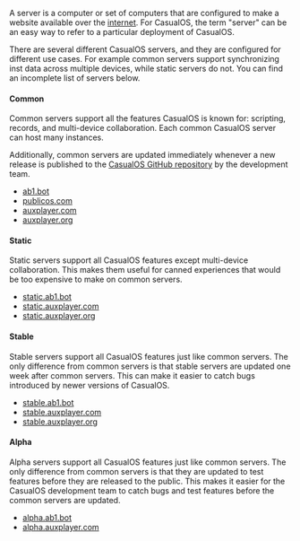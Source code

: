 
A server is a computer or set of computers that are configured to make a website available over the [internet](https://en.wikipedia.org/wiki/Internet).
For CasualOS, the term "server" can be an easy way to refer to a particular deployment of CasualOS.

There are several different CasualOS servers, and they are configured for different use cases.
For example common servers support synchronizing inst data across multiple devices, while static servers do not.
You can find an incomplete list of servers below.

#### Common

Common servers support all the features CasualOS is known for: scripting, records, and multi-device collaboration.
Each common CasualOS server can host many <GlossaryRef term='instance'>instances</GlossaryRef>.

Additionally, common servers are updated immediately whenever a new release is published to the [CasualOS GitHub repository](https://github.com/casual-simulation/casualos) by the development team.

-   [ab1.bot](https://ab1.bot)
-   [publicos.com](https://publicos.com)
-   [auxplayer.com](https://auxplayer.com)
-   [auxplayer.org](https://auxplayer.org)

#### Static

Static servers support all CasualOS features except multi-device collaboration.
This makes them useful for canned experiences that would be too expensive to make on common servers.

-   [static.ab1.bot](https://static.ab1.bot)
-   [static.auxplayer.com](https://static.auxplayer.com)
-   [static.auxplayer.org](https://static.auxplayer.org)

#### Stable

Stable servers support all CasualOS features just like common servers.
The only difference from common servers is that stable servers are updated one week after common servers.
This can make it easier to catch bugs introduced by newer versions of CasualOS.

-   [stable.ab1.bot](https://stable.ab1.bot)
-   [stable.auxplayer.com](https://stable.auxplayer.com)
-   [stable.auxplayer.org](https://stable.auxplayer.org)

#### Alpha

Alpha servers support all CasualOS features just like common servers.
The only difference from common servers is that they are updated to test features before they are released to the public.
This makes it easier for the CasualOS development team to catch bugs and test features before the common servers are updated.

-   [alpha.ab1.bot](https://alpha.ab1.bot)
-   [alpha.auxplayer.com](https://alpha.auxplayer.com)